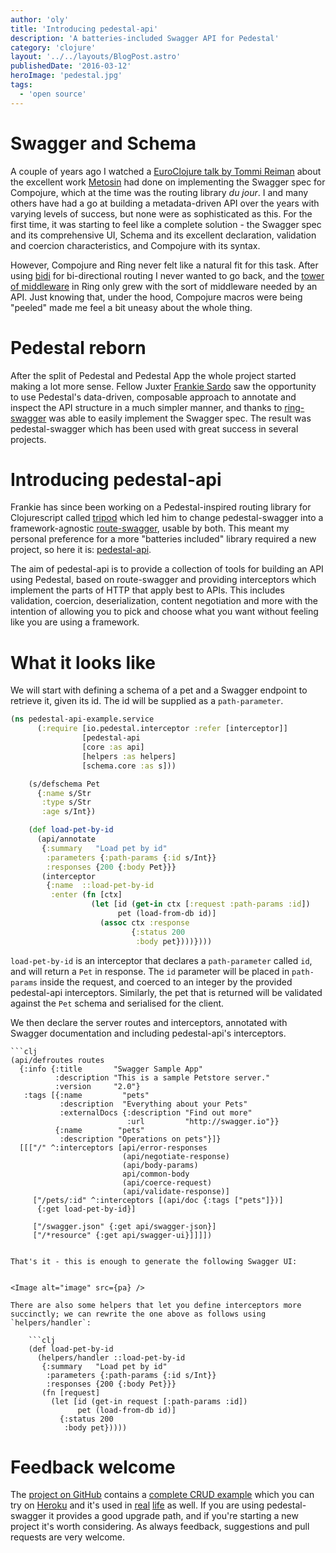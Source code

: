 ```yaml
---
author: 'oly'
title: 'Introducing pedestal-api'
description: 'A batteries-included Swagger API for Pedestal'
category: 'clojure'
layout: '../../layouts/BlogPost.astro'
publishedDate: '2016-03-12'
heroImage: 'pedestal.jpg'
tags:
  - 'open source'
---
```



# Swagger and Schema

A couple of years ago I watched a [EuroClojure talk by Tommi
Reiman](https://vimeo.com/100485830) about the excellent work
[Metosin](https://github.com/metosin) had done on implementing the
Swagger spec for Compojure, which at the time was the routing library
_du jour_. I and many others have had a go at building a metadata-driven
API over the years with varying levels of success, but none were as
sophisticated as this. For the first time, it was starting to feel like
a complete solution - the Swagger spec and its comprehensive UI, Schema
and its excellent declaration, validation and coercion characteristics,
and Compojure with its syntax.

However, Compojure and Ring never felt like a natural fit for this task.
After using [bidi](https://github.com/juxt/bidi) for bi-directional
routing I never wanted to go back, and the [tower of
middleware](/blog/posts/angel-interceptor.html) in Ring only grew with
the sort of middleware needed by an API. Just knowing that, under the
hood, Compojure macros were being \"peeled\" made me feel a bit uneasy
about the whole thing.

# Pedestal reborn

After the split of Pedestal and Pedestal App the whole project started
making a lot more sense. Fellow Juxter [Frankie
Sardo](https://github.com/frankiesardo) saw the opportunity to use
Pedestal's data-driven, composable approach to annotate and inspect the
API structure in a much simpler manner, and thanks to
[ring-swagger](https://github.com/metosin/ring-swagger) was able to
easily implement the Swagger spec. The result was pedestal-swagger which
has been used with great success in several projects.

# Introducing pedestal-api

Frankie has since been working on a Pedestal-inspired routing library
for Clojurescript called
[tripod](https://github.com/frankiesardo/tripod) which led him to change
pedestal-swagger into a framework-agnostic
[route-swagger](https://github.com/frankiesardo/route-swagger), usable
by both. This meant my personal preference for a more \"batteries
included\" library required a new project, so here it is:
[pedestal-api](https://github.com/oliyh/pedestal-api).

The aim of pedestal-api is to provide a collection of tools for building
an API using Pedestal, based on route-swagger and providing interceptors
which implement the parts of HTTP that apply best to APIs. This includes
validation, coercion, deserialization, content negotiation and more with
the intention of allowing you to pick and choose what you want without
feeling like you are using a framework.

# What it looks like

We will start with defining a schema of a pet and a Swagger endpoint to
retrieve it, given its id. The id will be supplied as a
`path-parameter`.

```clj
(ns pedestal-api-example.service
      (:require [io.pedestal.interceptor :refer [interceptor]]
                [pedestal-api
                [core :as api]
                [helpers :as helpers]
                [schema.core :as s]))

    (s/defschema Pet
      {:name s/Str
       :type s/Str
       :age s/Int})

    (def load-pet-by-id
      (api/annotate
       {:summary   "Load pet by id"
        :parameters {:path-params {:id s/Int}}
        :responses {200 {:body Pet}}}
       (interceptor
        {:name  ::load-pet-by-id
         :enter (fn [ctx]
                  (let [id (get-in ctx [:request :path-params :id])
                        pet (load-from-db id)]
                    (assoc ctx :response
                           {:status 200
                            :body pet})))})))
```

`load-pet-by-id` is an interceptor that declares a `path-parameter`
called `id`, and will return a `Pet` in response. The `id` parameter
will be placed in `path-params` inside the request, and coerced to an
integer by the provided pedestal-api interceptors. Similarly, the pet
that is returned will be validated against the `Pet` schema and
serialised for the client.

We then declare the server routes and interceptors, annotated with
Swagger documentation and including pedestal-api's interceptors.

    ```clj
    (api/defroutes routes
      {:info {:title       "Swagger Sample App"
              :description "This is a sample Petstore server."
              :version     "2.0"}
       :tags [{:name         "pets"
               :description  "Everything about your Pets"
               :externalDocs {:description "Find out more"
                              :url         "http://swagger.io"}}
              {:name        "pets"
               :description "Operations on pets"}]}
      [[["/" ^:interceptors [api/error-responses
                             (api/negotiate-response)
                             (api/body-params)
                             api/common-body
                             (api/coerce-request)
                             (api/validate-response)]
         ["/pets/:id" ^:interceptors [(api/doc {:tags ["pets"]})]
          {:get load-pet-by-id}]

         ["/swagger.json" {:get api/swagger-json}]
         ["/*resource" {:get api/swagger-ui}]]]])

````

That's it - this is enough to generate the following Swagger UI:


<Image alt="image" src={pa} />

There are also some helpers that let you define interceptors more
succinctly; we can rewrite the one above as follows using
`helpers/handler`:

    ```clj
    (def load-pet-by-id
      (helpers/handler ::load-pet-by-id
       {:summary   "Load pet by id"
        :parameters {:path-params {:id s/Int}}
        :responses {200 {:body Pet}}}
       (fn [request]
         (let [id (get-in request [:path-params :id])
               pet (load-from-db id)]
           {:status 200
            :body pet}))))
````

# Feedback welcome

The [project on GitHub](https://github.com/oliyh/pedestal-api) contains
a [complete CRUD
example](https://github.com/oliyh/pedestal-api/tree/master/example)
which you can try on [Heroku](https://pedestal-api.herokuapp.com/) and
it's used in [real](https://github.com/oliyh/slacky)
[life](https://github.com/oliyh/spa-skeleton) as well. If you are using
pedestal-swagger it provides a good upgrade path, and if you're starting
a new project it's worth considering. As always feedback, suggestions
and pull requests are very welcome.
